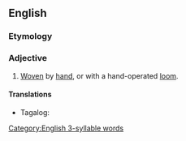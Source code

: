 ==English==

===Etymology===
{{compound|en|hand|woven}}

===Adjective===
{{en-adj|-}}

# [[woven|Woven]] by [[hand]], or with a hand-operated [[loom]].

====Translations====
{{trans-top|woven by hand}}
* Tagalog: {{t|tl|habing-kamay}}
{{trans-mid}}
{{trans-bottom}}

[[Category:English 3-syllable words]]